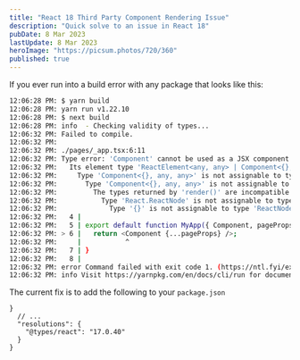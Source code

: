 ```yaml
---
title: "React 18 Third Party Component Rendering Issue"
description: "Quick solve to an issue in React 18"
pubDate: 8 Mar 2023
lastUpdate: 8 Mar 2023
heroImage: "https://picsum.photos/720/360"
published: true
---
```


If you ever run into a build error with any package that looks like this:

```bash
12:06:28 PM: $ yarn build
12:06:28 PM: yarn run v1.22.10
12:06:28 PM: $ next build
12:06:28 PM: info  - Checking validity of types...
12:06:32 PM: Failed to compile.
12:06:32 PM:
12:06:32 PM: ./pages/_app.tsx:6:11
12:06:32 PM: Type error: 'Component' cannot be used as a JSX component.
12:06:32 PM:   Its element type 'ReactElement<any, any> | Component<{}, any, any> | null' is not a valid JSX element.
12:06:32 PM:     Type 'Component<{}, any, any>' is not assignable to type 'Element | ElementClass | null'.
12:06:32 PM:       Type 'Component<{}, any, any>' is not assignable to type 'ElementClass'.
12:06:32 PM:         The types returned by 'render()' are incompatible between these types.
12:06:32 PM:           Type 'React.ReactNode' is not assignable to type 'import("/opt/build/repo/node_modules/@types/react-syntax-highlighter/node_modules/@types/react/index").ReactNode'.
12:06:32 PM:             Type '{}' is not assignable to type 'ReactNode'.
12:06:32 PM:   4 |
12:06:32 PM:   5 | export default function MyApp({ Component, pageProps }: AppProps) {
12:06:32 PM: > 6 |   return <Component {...pageProps} />;
12:06:32 PM:     |           ^
12:06:32 PM:   7 | }
12:06:32 PM:   8 |
12:06:32 PM: error Command failed with exit code 1. (https://ntl.fyi/exit-code-1)
12:06:32 PM: info Visit https://yarnpkg.com/en/docs/cli/run for documentation about this command.
```

The current fix is to add the following to your `package.json`

```jsonc
}
  // ...
  "resolutions": {
    "@types/react": "17.0.40"
  }
}
```
